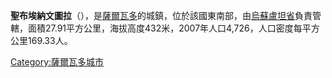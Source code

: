 {{Unreferenced|time=2019-08-19T07:26:14+00:00}}

'''聖布埃納文圖拉'''（{{lang-es|San Buenaventura}}），是[[薩爾瓦多|薩爾瓦多]]的城鎮，位於該國東南部，由[[烏蘇盧坦省|烏蘇盧坦省]]負責管轄，面積27.91平方公里，海拔高度432米，2007年人口4,726，人口密度每平方公里169.33人。

{{coord|13|32|N|88|23|W|display=title|region:SV_type:city_source:GNS-enwiki}}

{{ElSalvador-geo-stub}}
[[Category:薩爾瓦多城市|Category:薩爾瓦多城市]]